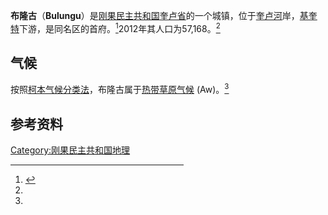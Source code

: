 {{Infobox settlement
|name = 布隆古
|other_name             =
|native_name            =  Bulungu
|nickname               = 
|settlement_type        =
|motto                  =
<!-- images and maps  ----------->
|image_skyline          = 
|imagesize              = 
|image_caption          = 
|image_flag             = 
|flag_size              =
|image_seal             = 
|seal_size              =
|image_shield           = 
|shield_size            =
|image_map              = 
|mapsize                =
|map_caption            = 
|pushpin_map = Democratic Republic of the Congo<!-- the name of a location map as per http://en.wikipedia.org/wiki/Template:Location_map -->
|pushpin_label_position =bottom
|pushpin_mapsize        = 
|pushpin_map_caption =布隆古在刚果民主共和国的位置
<!-- Location ------------------>
|subdivision_type = 国家
|subdivision_name = {{flag|DR Congo}}
|subdivision_type1 = [[刚果民主共和国行政区划|省]]
|subdivision_name1 = [[奎卢省|奎卢省]]
|subdivision_type2 = 区
|subdivision_name2 = 布隆古
|subdivision_type3      = 
|subdivision_name3      = 
|<!-- Politics ----------------->
|government_footnotes   =
|government_type        =
|leader_title           =
|leader_name            =
|leader_title1          =  <!-- for places with, say, both a mayor and a city manager -->
|leader_name1           =
|established_title      =  <!-- Settled -->
|established_date       = 
<!-- Area    --------------------->
|area_magnitude         = 
|unit_pref =Imperial <!--Enter: Imperial, if Imperial (metric) is desired-->
|area_footnotes           =
|area_total_km2           = 
|area_land_km2            = <!--See table @ Template:Infobox Settlement for details on automatic unit conversion-->
<!-- Population   ----------------------->
|population_as_of = 2012
|population_footnotes = <ref name=Gazetteer/>
|population_note                =
|population_total = 57,168
|population_density_km2         =
|population_density_sq_mi       =
|population_metro               =
|population_density_metro_km2   =
|population_density_metro_sq_mi =
|population_blank1_title =Ethnicities
|population_blank1              =
|population_density_blank1_km2 =   
|population_density_blank1_sq_mi =
<!-- General information  --------------->
|timezone = [[西非时间|西非时间]]
|utc_offset = +1
|timezone_DST           = 
|utc_offset_DST         = 
|coordinates = {{coord|4.55|S|18.6|E|region:CD|display=inline,title}}
|elevation_footnotes =  <!--for references: use <ref> </ref> tags--> <ref name=climate>{{cite web|title=CLIMATE: BULUNGU|url=http://en.climate-data.org/location/26039/|website=climate-data.org|accessdate=24 December 2014|archive-date=2016-03-03|archive-url=https://web.archive.org/web/20160303225827/http://en.climate-data.org/location/26039/|dead-url=no}}</ref>
|elevation_m = 389
|elevation_ft           =
<!-- Area/postal codes & others -------->
|postal_code_type       =  <!-- enter ZIP code, Postcode, Post code, Postal code... -->
|postal_code            =
|area_code              =
|blank_name = [[柯本气候分类法|气候]]
|blank_info = [[热带草原气候|热带草原气候]]
|blank1_name = [[刚果民主共和国语言|语言]]
|blank1_info = [[吉土巴语|吉土巴语]]
|website                = 
|footnotes              = 
}}

'''布隆古'''（'''Bulungu'''）是[[刚果民主共和国|刚果民主共和国]][[奎卢省|奎卢省]]的一个城镇，位于[[奎卢河|奎卢河]]岸，[[基奎特|基奎特]]下游，是同名区的首府。<ref name=Blaes>{{cite web
 |url=http://www.rgc.cd/doctech/UNDP-GIS-25_RDC_administratif.pdf
 |archive-url=https://web.archive.org/web/20100401040116/http://rgc.cd/doctech/UNDP-GIS-25_RDC_administratif.pdf
 |archive-date=2010-04-01
 |title=Découpage administratif de la République Démocratique du Congo
 |publisher=UNOCHA and PNUD
 |author=X. Blaes, PNUD-SIG
 |date=October 2008
 |accessdate=2011-11-22}}</ref>2012年其人口为57,168。<ref name=Gazetteer/>

== 气候 ==
按照[[柯本气候分类法|柯本气候分类法]]，布隆古属于[[热带草原气候|热带草原气候]] (Aw)。<ref name=climate />

<div style="width:55%">
{{Weather box
|metric first=yes
|single line=yes
|location=Bulungu
|Jan high C=29.7
|Feb high C=30.4
|Mar high C=30.5
|Apr high C=30.7
|May high C=30.6
|Jun high C=30.5
|Jul high C=30.1
|Aug high C=30.7
|Sep high C=30.4
|Oct high C=30
|Nov high C=29.7
|Dec high C=29.6

|Jan mean C=25.1
|Feb mean C=25.5
|Mar mean C=25.6
|Apr mean C=25.8
|May mean C=25.4
|Jun mean C=24.4
|Jul mean C=24.1
|Aug mean C=24.9
|Sep mean C=25.1
|Oct mean C=25.1
|Nov mean C=25
|Dec mean C=25.1

|Jan low C=20.6
|Feb low C=20.7
|Mar low C=20.7
|Apr low C=20.9
|May low C=20.2
|Jun low C=18.3
|Jul low C=18.1
|Aug low C=19.1
|Sep low C=19.9
|Oct low C=20.3
|Nov low C=20.3
|Dec low C=20.6

|Jan precipitation mm=
|Feb precipitation mm=
|Mar precipitation mm=
|Apr precipitation mm=
|May precipitation mm=
|Jun precipitation mm=
|Jul precipitation mm=
|Aug precipitation mm=
|Sep precipitation mm=
|Oct precipitation mm=
|Nov precipitation mm=
|Dec precipitation mm=
|source 1= Climate-data.org<ref name=climate />

}}

==参考资料==
{{reflist |refs=
<ref name=Gazetteer>{{cite web
 |url=http://world-gazetteer.com/wg.php?x=1263071407&men=gcis&lng=en&des=gamelan&geo=-46&srt=npan&col=abcdefghinoq&msz=1500&pt=c&va=&geo=-850
 |title=Bandundu: largest cities and towns and statistics of their population
 |work=World Gazetteer
 |accessdate=2012-02-03
 |archive-date=2012-12-05
 |archive-url=https://archive.today/20121205090733/http://world-gazetteer.com/wg.php?x=1263071407&men=gcis&lng=en&des=gamelan&geo=-46&srt=npan&col=abcdefghinoq&msz=1500&pt=c&va=&geo=-850
 |dead-url=yes
 }}</ref>
}}

{{DRCongo-geo-stub}}

[[Category:刚果民主共和国地理|Category:刚果民主共和国地理]]
